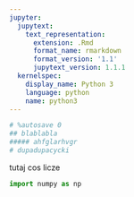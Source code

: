 ```yaml
---
jupyter:
  jupytext:
    text_representation:
      extension: .Rmd
      format_name: rmarkdown
      format_version: '1.1'
      jupytext_version: 1.1.1
  kernelspec:
    display_name: Python 3
    language: python
    name: python3
---
```


```python
# %autosave 0
## blablabla
##### ahfglarhvgr
# dupadupacycki
```

tutaj cos licze


```python
import numpy as np
```

```python

```
